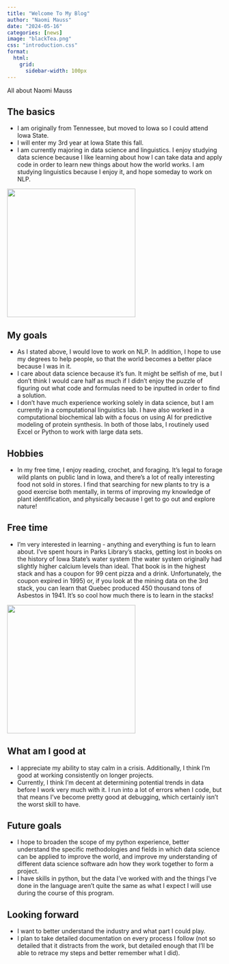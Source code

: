 ```yaml
---
title: "Welcome To My Blog"
author: "Naomi Mauss"
date: "2024-05-16"
categories: [news]
image: "blackTea.png"
css: "introduction.css"
format: 
  html:
    grid: 
      sidebar-width: 100px
---
```

All about Naomi Mauss


## The basics
-   I am originally from Tennessee, but moved to Iowa so I could attend Iowa State.
-   I will enter my 3rd year at Iowa State this fall.
-   I am currently majoring in data science and linguistics. I enjoy studying data science because I like learning about how I can take data and apply code in order to learn new things about how the world works. I am studying linguistics because I enjoy it, and hope someday to work on NLP.

![ ](Chattanooga.png){fig-align="center" width="300"}

## My goals
-   As I stated above, I would love to work on NLP. In addition, I hope to use my degrees to help people, so that the world becomes a better place because I was in it.
-   I care about data science because it's fun. It might be selfish of me, but I don't think I would care half as much if I didn't enjoy the puzzle of figuring out what code and formulas need to be inputted in order to find a solution.
-   I don't have much experience working solely in data science, but I am currently in a computational linguistics lab. I have also worked in a computational biochemical lab with a focus on using AI for predictive modeling of protein synthesis. In both of those labs, I routinely used Excel or Python to work with large data sets.

## Hobbies
-   In my free time, I enjoy reading, crochet, and foraging. It's legal to forage wild plants on public land in Iowa, and there's a lot of really interesting food not sold in stores. I find that searching for new plants to try is a good exercise both mentally, in terms of improving my knowledge of plant identification, and physically because I get to go out and explore nature!

## Free time
-   I'm very interested in learning - anything and everything is fun to learn about. I've spent hours in Parks Library's stacks, getting lost in books on the history of Iowa State's water system (the water system originally had slightly higher calcium levels than ideal. That book is in the highest stack and has a coupon for 99 cent pizza and a drink. Unfortunately, the coupon expired in 1995) or, if you look at the mining data on the 3rd stack, you can learn that Quebec produced 450 thousand tons of Asbestos in 1941. It's so cool how much there is to learn in the stacks!

![ ](Casey'sPizza.png){fig-align="center" width="300"}


## What am I good at
-   I appreciate my ability to stay calm in a crisis. Additionally, I think I'm good at working consistently on longer projects.
-   Currently, I think I'm decent at determining potential trends in data before I work very much with it. I run into a lot of errors when I code, but that means I've become pretty good at debugging, which certainly isn't the worst skill to have.

## Future goals
-   I hope to broaden the scope of my python experience, better understand the specific methodologies and fields in which data science can be applied to improve the world, and improve my understanding of different data science software adn how they work together to form a project.
-   I have skills in python, but the data I've worked with and the things I've done in the language aren't quite the same as what I expect I will use during the course of this program.

## Looking forward
-   I want to better understand the industry and what part I could play.
-   I plan to take detailed documentation on every process I follow (not so detailed that it distracts from the work, but detailed enough that I'll be able to retrace my steps and better remember what I did).

